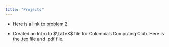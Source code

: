 ```yaml
---
title: "Projects"
---
```



- Here is a link to [problem 2](problem_2.html). 

- Created an Intro to $\LaTeX$ file for Columbia's Computing Club. Here is the [.tex](intro_to_latex_lupe.tex) file and [.pdf](intro_to_latex.pdf) file.